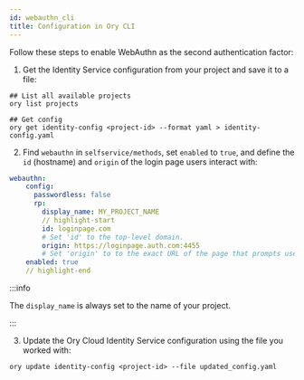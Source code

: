 ```yaml
---
id: webauthn_cli
title: Configuration in Ory CLI
---
```


Follow these steps to enable WebAuthn as the second authentication factor: 

1. Get the Identity Service configuration from your project 
and save it to a file: 

  ```shell
  ## List all available projects
  ory list projects

  ## Get config
  ory get identity-config <project-id> --format yaml > identity-config.yaml
  ```

2. Find `webauthn` in `selfservice/methods`, set `enabled` to `true`, and define the
`id` (hostname) and `origin` of the login page users interact with:

  ```yaml
  webauthn:
      config:
        passwordless: false
        rp:
          display_name: MY_PROJECT_NAME
          // highlight-start
          id: loginpage.com
          # Set 'id' to the top-level domain.
          origin: https://loginpage.auth.com:4455
          # Set 'origin' to to the exact URL of the page that prompts user to use WebAuthn. You must include the scheme, host, and port.
      enabled: true
      // highlight-end
  ```

  :::info

  The `display_name` is always set to the name of your project.

  :::

3. Update the Ory Cloud Identity Service configuration using the file you worked
   with:

  ```shell
  ory update identity-config <project-id> --file updated_config.yaml
  ```
